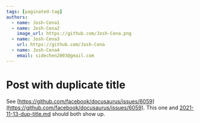 ```yaml
---
tags: [paginated-tag]
authors:
  - name: Josh-Cena1
  - name: Josh-Cena2
    image_url: https://github.com/Josh-Cena.png
  - name: Josh-Cena3
    url: https://github.com/Josh-Cena
  - name: Josh-Cena4
    email: sidechen2003@gmail.com
---
```


# Post with duplicate title

See [https://github.com/facebook/docusaurus/issues/6059](https://github.com/facebook/docusaurus/issues/6059). This one and [2021-11-13-dup-title.md](./2021-11-13-dup-title.mdx) should both show up.
